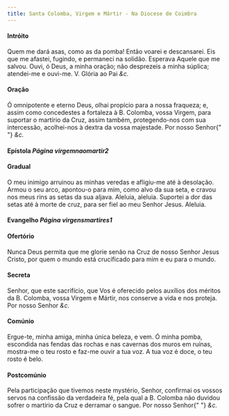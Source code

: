 ```yaml
---
title: Santa Colomba, Virgem e Mártir - Na Diocese de Coimbra
---
```



#### Intróito
<div class="container-fluid">
  <div class="row">
    <span class="text-justify"></span>
<span class="text-justify">
      Quem me dará asas, como as da pomba! Então voarei e descansarei. Eis que
      me afastei, fugindo, e permaneci na solidão. Esperava Aquele que me
      salvou. Ouvi, ó Deus, a minha oração; não desprezeis a minha súplica;
      atendei-me e ouvi-me.
      <em></em>
      V. Glória ao Pai <em>&c.</em>
    </span>
</div>


#### Oração
<div class="container-fluid">
  <div class="row">
    <span class="text-justify"></span>
<span class="text-justify">
      Ó omnipotente e eterno Deus, olhai propício para a nossa fraqueza; e,
      assim como concedestes a fortaleza à B. Colomba, vossa Virgem, para
      suportar o martírio da Cruz, assim também, protegendo-nos com sua
      intercessão, acolhei-nos à dextra da vossa majestade. Por nosso Senhor{" "}
      <em>&c.</em>
    </span>
</div>
<h4 class="text-center">
  Epístola <em>Página virgemnaomartir2</em>
</h4>

#### Gradual
<div class="container-fluid">
  <div class="row">
    <span class="text-justify"></span>
<span class="text-justify">
      O meu inimigo arruinou as minhas veredas e afligiu-me até à desolação.
      Armou o seu arco, apontou-o para mim, como alvo da sua seta, e cravou nos
      meus rins as setas da sua aljava.
    </span>
<span class="text-justify"></span>
<span class="text-justify">
      Aleluia, aleluia. Suportei a dor das setas até à morte de cruz, para ser
      fiel ao meu Senhor Jesus. Aleluia.
    </span>
</div>

<h4 class="text-center">
  Evangelho <em>Página virgensmartires1</em>
</h4>


#### Ofertório
<div class="container-fluid">
  <div class="row">
    <span class="text-justify"></span>
<span class="text-justify">
      Nunca Deus permita que me glorie senão na Cruz de nosso Senhor Jesus
      Cristo, por quem o mundo está crucificado para mim e eu para o mundo.
    </span>
</div>


#### Secreta
<div class="container-fluid">
  <div class="row">
    <span class="text-justify"></span>
<span class="text-justify">
      Senhor, que este sacrifício, que Vos é oferecido pelos auxílios dos
      méritos da B. Colomba, vossa Virgem e Mártir, nos conserve a vida e nos
      proteja. Por nosso Senhor <em>&c.</em>
    </span>
</div>


#### Comúnio
<div class="container-fluid">
  <div class="row">
    <span class="text-justify"></span>
<span class="text-justify">
      Ergue-te, minha amiga, minha única beleza, e vem. Ó minha pomba, escondida
      nas fendas das rochas e nas cavernas dos muros em ruínas, mostra-me o teu
      rosto e faz-me ouvir a tua voz. A tua voz é doce, o teu rosto é belo.
    </span>
</div>


#### Postcomúnio
<div class="container-fluid">
  <div class="row">
    <span class="text-justify"></span>
<span class="text-justify">
      Pela participação que tivemos neste mystério, Senhor, confirmai os vossos
      servos na confissão da verdadeira fé, pela qual a B. Colomba não duvidou
      sofrer o martírio da Cruz e derramar o sangue. Por nosso Senhor{" "}
      <em>&c.</em>
    </span>
</div>

